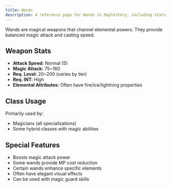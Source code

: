 ```yaml
---
title: Wands
description: A reference page for Wands in Maplestory, including stats, usage, and benefits.
---
```


Wands are magical weapons that channel elemental powers. They provide balanced magic attack and casting speed.

## Weapon Stats

* **Attack Speed:** Normal (5)
* **Magic Attack:** 75~160
* **Req. Level:** 20~200 (varies by tier)
* **Req. INT:** High
* **Elemental Attributes:** Often have fire/ice/lightning properties

## Class Usage

Primarily used by:
* Magicians (all specializations)
* Some hybrid classes with magic abilities

## Special Features

* Boosts magic attack power
* Some wands provide MP cost reduction
* Certain wands enhance specific elements
* Often have elegant visual effects
* Can be used with magic guard skills


<EquipmentLayout equipment="weapons" category="wand"></EquipmentLayout>